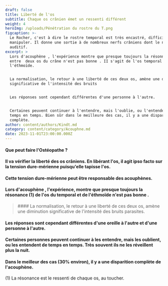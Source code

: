 ```yaml
---
draft: false
title: Liberté de l'os
subtitle: Chaque os crânien émet un ressenti différent
weight: 4
heroImg: /uploads/Pénétration du rostre du T.png
figcaption: >-
  Le Rocher, c'est à dire le rostre temporal est très encastré, difficile à
  manipuler. Il donne une sortie à de nombreux nerfs crâniens dont le nerf
  auditif.
excerpt: >
  Lors d'acouphène , l'expérience montre que presque toujours la résonnance (1) 
  entre  deux os du crâne n'est pas bonne . II s'agit de l'os temporal et de
  l'éthmoïde.


  La normalisation, le retour à une liberté de ces deux os, amène une diminution
  significative de l'intensité des bruits


  Les réponses sont cependant différentes d'une personne à l'autre.


  Certaines peuvent continuer à l'entendre, mais l'oublie, ou l'entendent de
  temps en temps. Bien sûr dans le meilleure des cas, il y a une disparition
  complète.
author: content/authors/Kindt.md
category: content/category/Acouphne.md
date: 2023-11-01T23:00:00.000Z
---
```


<Space height={26} />

#### Que peut faire l'Ostéopathe ?

<Space height={20} />

#### Il va vérifier la liberté des os crâniens. En libérant l'os, il agit ipso facto sur la tension dure-mérienne puisqu'elle  tapisse l'os. 

<Space height={10} />

#### **Cette tension dure-mérienne peut être responsable des acouphènes.**

<Space height={12} />

#### Lors d'acouphène , l'expérience,  montre que presque toujours la résonance (1)  de l'os du temporal et de l'éthmoïde n'est pas bonne .

<Space height={40} />

<BlockQuote>
  #### La normalisation, le retour à une liberté de ces deux os, amène une diminution significative de l'intensité des bruits parasites.
</BlockQuote>

####

<Space height={32} />

#### &#x20;Les réponses sont cependant différentes d'une oreille à l'autre et d'une personne à l'autre.

#### Certaines personnes peuvent continuer à les entendre, mais les oublient, ou les entendent de temps en temps. Très souvent ils ne les réveillent plus la nuit.

#### Dans le meilleur des cas (30% environ), il y a une disparition complète de l'acouphène.

(1) La résonance est le ressenti de chaque os, au toucher.
